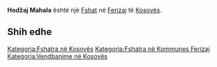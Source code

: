 {{Fshat në Kosovës
 | Emri                = Hodžaj Mahala
| srp_N_name = Hodžaj Mahala
| srp_N_FULL_NAME_RO = Hodžaj Mahala
| srp_N_FULL_NAME_ND_RO = Hodzaj Mahala
| srp_N_SORT_NAME_RG = HODZAJMAHALA
| srp_N_FULL_NAME_RG = Hodžaj Mahala
| srp_N_FULL_NAME_ND_RG = Hodzaj Mahala

 | Emri (Rasa dhanore) = 
 | Figura              = 
 | Shteti              = Kosovo
 | Komuna              = Ferizaj
 | Kodi postar         = 
 | Sipërfaqja          = 

 | Popullsia           = 

 | Regj. i popullsisë  = 
 | Dend. e popullsisë  = 
 | Faqja zyrtare       = 
 <!--- Koordinatat ----> 
 | Gjerësia            = 42.358333
 | Gjatësia            = 20.943611
 | Lartësia            = 
}}
'''Hodžaj Mahala''' është një [[Fshat]] në [[Ferizaj]] të [[Kosovës]].

<!-- == Gjeografia == -->
<!-- == Historia == -->
<!-- == Demografia == -->
== Shih edhe ==
{{Komuna Ferizaj}}
{{Kosovo-Administrata-Cung}}

[[Kategoria:Fshatra në Kosovës]]
[[Kategoria:Fshatra në Kommunes Ferizaj]]
[[Kategoria:Vendbanime në Kosovës]]